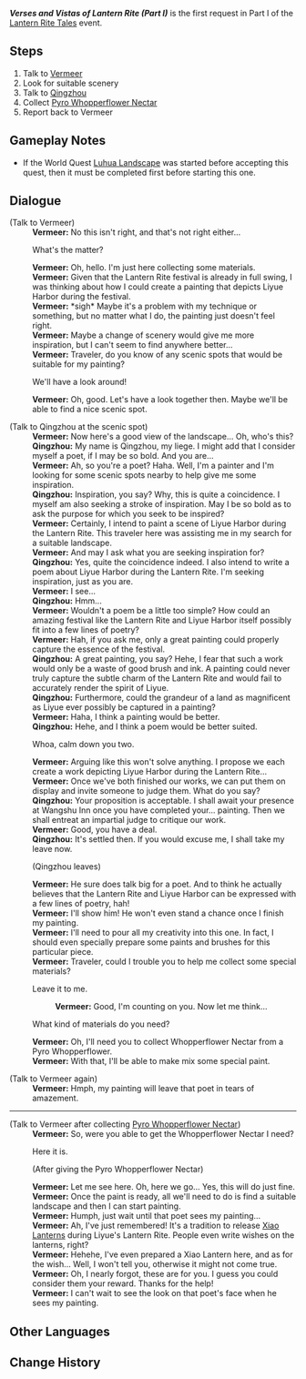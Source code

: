 {{Quest Infobox
|id            = 41335
|type          = World
|event_name    = Lantern Rite Tales
|summary       = 
|requirement   = Complete [[City of Chores]]
|startLocation = [[Liyue Harbor]], [[Liyue]]
|prev          = 
|next          = 
|exp           = 
|mora          = 20,000
|primogems     = 30
|other         = {{Card|Festive Fever (Lantern Rite)|100}}
|characters    = Qingzhou; Traveler; Vermeer
|region        = Inazuma
|area          = Sea of Clouds
|subarea       = Liyue Harbor
}}
'''''Verses and Vistas of Lantern Rite (Part I)''''' is the first request in Part I of the [[Lantern Rite Tales]] event.

==Steps==
#Talk to [[Vermeer]]
#Look for suitable scenery
#Talk to [[Qingzhou]]
#Collect [[Pyro Whopperflower Nectar]]
#Report back to Vermeer

==Gameplay Notes==
* If the World Quest [[Luhua Landscape]] was started before accepting this quest, then it must be completed first before starting this one.

==Dialogue==
{{Quest Description|The artist [[Vermeer]] is puzzling over how to capture the [[Lantern Rite]] in a painting...}}
{{Dialogue start}}
;(Talk to Vermeer)
:'''Vermeer:''' No this isn't right, and that's not right either...
:{{DIcon}} What's the matter?
:'''Vermeer:''' Oh, hello. I'm just here collecting some materials.
:'''Vermeer:''' Given that the Lantern Rite festival is already in full swing, I was thinking about how I could create a painting that depicts Liyue Harbor during the festival.
:'''Vermeer:''' *sigh* Maybe it's a problem with my technique or something, but no matter what I do, the painting just doesn't feel right.
:'''Vermeer:''' Maybe a change of scenery would give me more inspiration, but I can't seem to find anywhere better...
:'''Vermeer:''' Traveler, do you know of any scenic spots that would be suitable for my painting?
:{{DIcon}} We'll have a look around!
:'''Vermeer:''' Oh, good. Let's have a look together then. Maybe we'll be able to find a nice scenic spot.

;(Talk to Qingzhou at the scenic spot)
:'''Vermeer:''' Now here's a good view of the landscape... Oh, who's this?
:'''Qingzhou:''' My name is Qingzhou, my liege. I might add that I consider myself a poet, if I may be so bold. And you are...
:'''Vermeer:''' Ah, so you're a poet? Haha. Well, I'm a painter and I'm looking for some scenic spots nearby to help give me some inspiration.
:'''Qingzhou:''' Inspiration, you say? Why, this is quite a coincidence. I myself am also seeking a stroke of inspiration. May I be so bold as to ask the purpose for which you seek to be inspired?
:'''Vermeer:''' Certainly, I intend to paint a scene of Liyue Harbor during the Lantern Rite. This traveler here was assisting me  in my search for a suitable landscape.
:'''Vermeer:''' And may I ask what you are seeking inspiration for?
:'''Qingzhou:''' Yes, quite the coincidence indeed. I also intend to write a poem about Liyue Harbor during the Lantern Rite. I'm seeking inspiration, just as you are.
:'''Vermeer:''' I see...
:'''Qingzhou:''' Hmm...
:'''Vermeer:''' Wouldn't a poem be a little too simple? How could an amazing festival like the Lantern Rite and Liyue Harbor itself  possibly fit into a few lines of poetry?
:'''Vermeer:''' Hah, if you ask me, only a great painting could properly capture the essence of the festival.
:'''Qingzhou:''' A great painting, you say? Hehe, I fear that such a work would only be a waste of good brush and ink. A painting could never truly capture the subtle charm of the Lantern Rite and would fail to accurately render the spirit of Liyue.
:'''Qingzhou:''' Furthermore, could the grandeur of a land as magnificent as Liyue ever possibly be captured in a painting?
:'''Vermeer:''' Haha, I think a painting would be better.
:'''Qingzhou:''' Hehe, and I think a poem would be better suited.
:{{DIcon}} Whoa, calm down you two.
:'''Vermeer:''' Arguing like this won't solve anything. I propose we each create a work depicting Liyue Harbor during the Lantern Rite...
:'''Vermeer:''' Once we've both finished our works, we can put them on display and invite someone to judge them. What do you say?
:'''Qingzhou:''' Your proposition is acceptable. I shall await your presence at Wangshu Inn once you have completed your... painting. Then we shall entreat an impartial judge to critique our work.
:'''Vermeer:''' Good, you have a deal.
:'''Qingzhou:''' It's settled then. If you would excuse me, I shall take my leave now.
:;(Qingzhou leaves)
:'''Vermeer:''' He sure does talk big for a poet. And to think he actually believes that the Lantern Rite and Liyue Harbor can be expressed with a few lines of poetry, hah!
:'''Vermeer:''' I'll show him! He won't even stand a chance once I finish my painting.
:'''Vermeer:''' I'll need to pour all my creativity into this one. In fact, I should even specially prepare some paints and brushes for this particular piece.
:'''Vermeer:''' Traveler, could I trouble you to help me collect some special materials?
:{{DIcon}} Leave it to me.
::'''Vermeer:''' Good, I'm counting on you. Now let me think...
:{{DIcon}} What kind of materials do you need?
:'''Vermeer:''' Oh, I'll need you to collect Whopperflower Nectar from a Pyro Whopperflower.
:'''Vermeer:''' With that, I'll be able to make mix some special paint.

;(Talk to Vermeer again)
:'''Vermeer:''' Hmph, my painting will leave that poet in tears of amazement.
----
;(Talk to Vermeer after collecting [[Pyro Whopperflower Nectar]])
:'''Vermeer:''' So, were you able to get the Whopperflower Nectar I need?
:{{DIcon}} Here it is.
:;(After giving the Pyro Whopperflower Nectar)
:'''Vermeer:''' Let me see here. Oh, here we go... Yes, this will do just fine.
:'''Vermeer:''' Once the paint is ready, all we'll need to do is find a suitable landscape and then I can start painting.
:'''Vermeer:''' Humph, just wait until that poet sees my painting...
:'''Vermeer:''' Ah, I've just remembered! It's a tradition to release [[Xiao Lantern]]s during Liyue's Lantern Rite. People even write wishes on the lanterns, right?
:'''Vermeer:''' Hehehe, I've even prepared a Xiao Lantern here, and as for the wish... Well, I won't tell you, otherwise it might not come true.
:'''Vermeer:''' Oh, I nearly forgot, these are for you. I guess you could consider them your reward. Thanks for the help!
:'''Vermeer:''' I can't wait to see the look on that poet's face when he sees my painting.
{{Dialogue end}}

==Other Languages==
{{Other Languages
|en      = Verses and Vistas of Lantern Rite (Part I)
|zhs     = 海灯节的诗与画之一
|zhs_rm  = Hǎidēng-jié de Shī yǔ Huà zhī Yī
|zht     = 海燈節的詩與畫之一
|zht_rm  = Hǎidēng-jié de Shī yǔ Huà zhī Yī
|zh_tl   = Poems and Paintings of Lantern Rite: I
|ja      = 海灯祭の詩と絵その一
|ja_rm   = Umitou-sai no uta to eso no ichi
|ja_tl   = Poems and Paintings of Lantern Rite: I
|ko      = 해등절의 시와 그림Ⅰ
|ko_rm   = Haedeungjeol-ui Siwa Geurim Il
|ko_tl   = Poems and Paintings of Sea Lantern Festival One
|es      = Poemas y pinturas del Rito de la Linterna: parte I
|es_tl   = Poems and Paintings of the Rite of the Lantern: Part I
|fr      = Quand l'art s'en mêle
|fr_tl   = When Art Meddles In
|ru      = Праздничные стихи и пейзажи I
|ru_tl   = Festival Verses and Vistas I
|th      = บทกวีและภาพวาดของ Lantern Rite (I)
|th_rm   = 
|th_tl   = 
|vi      = Thơ Và Tranh Tết Hải Đăng I
|vi_tl   = 
|de      = Geschichten und Gedichte des Laternenrituals I
|de_tl   = Stories and Poems of the Lantern Rite I
|id      = Syair dan Pemandangan Lantern Rite - Bagian I
|id_tl   = Poems and Scenery of Lantern Rite - Part I
|pt      = Pinturas e Poemas do Ritual de Lanternas - Parte I
|pt_tl   = Paintings and Poems of the Lantern Ritual - Part I
}}

==Change History==
{{Change History|1.3}}